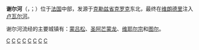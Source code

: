 {{Infobox river
| name              = 谢尔河
| name_native       = Cher
| image             = Cher riviere.jpg
| image_caption     = 谢尔河
| map               = Cher (rivière).png
| source1_location  = [[法國中央高原|法國中央高原]] 
| mouth_location    = [[卢瓦尔河|卢瓦尔河]]
| mouth_coordinates = {{coord|47|20|33|N|0|28|49|E|name=Loire-Cher|display=inline,title}}
| progression       = {{RLoire}}
| subdivision_type1 = [[世界政區索引|国家]]
| subdivision_name1 = {{FR}}
| length            = {{convert|367.8|km|mi|abbr=on}}
| source1_elevation = {{convert|762|m|ft|abbr=on}}
| discharge1_avg    = {{convert|104|m3/s|cuft/s|abbr=on}}
| basin_size        = {{convert|13718|km2|mi2|abbr=on}}
}}
'''谢尔河'''（{{lang-fr|Cher}}，{{IPA-fr|ʃɛʁ|-|Fr-cher.ogg}}；{{lang-oc|Char}}）位于[[法国|法国]]中部，发源于[[克勒兹省|克勒兹省]][[克罗克|克罗克]]东北，最终在[[维朗德里|维朗德里]]注入[[卢瓦尔河|卢瓦尔河]]。

谢尔河流经的主要城镇有：[[蒙吕松|蒙吕松]]、[[圣阿芒蒙龙|圣阿芒蒙龙]]、[[维耶尔宗|维耶尔宗]]和[[图尔|图尔]]。

{{France-geo-stub}}

[[Category:法国河流|C]]
[[Category:阿列省河流|C]]
[[Category:克勒兹省河流|C]]
[[Category:多姆山省河流|C]]
[[Category:谢尔省河流|C]]
[[Category:安德尔省河流|C]]
[[Category:卢瓦-谢尔省河流|C]]
[[Category:安德尔-卢瓦尔省河流|C]]